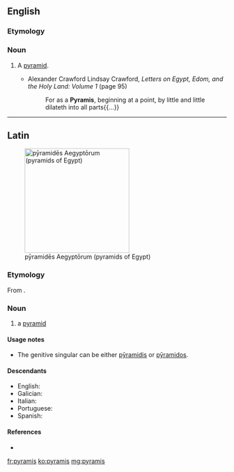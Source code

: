 ==English==

===Etymology===
{{etyl|la}} {{lena}}

===Noun===
{{en-noun|pyramides}}

# {{obsolete}} A [[pyramid]].
#* Alexander Crawford Lindsay Crawford, ''Letters on Egypt, Edom, and the Holy Land: Volume 1'' (page 95)
#*: For as a '''Pyramis''', beginning at a point, by little and little dilateth into all parts{{...}}

{{Webster 1913}}

----

==Latin==
[[File:All Gizah Pyramids.jpg|thumb|240px|pȳramidēs Aegyptōrum (pyramids of Egypt)]]

===Etymology===
From {{etyl|grc|la}} {{term|πυραμίς|tr=pyramis|sc=Grek|lang=grc}}.

===Noun===
{{la-noun|pȳramis|pyramidis|pȳramidis|f|third}}

# a [[pyramid]]

====Usage notes====
* The genitive singular can be either [[pyramidis|pȳramidis]] or [[pyramidos|pȳramidos]].

====Descendants====
* English: {{l|en|pyramid}}
* Galician: {{l|gl|pirámide}}
* Italian: {{l|it|piramide}}
* Portuguese: {{l|pt|pirâmide}}
* Spanish: {{l|es|pirámide}}

====References====
* {{R:L&S|pyramis}}

[[fr:pyramis]]
[[ko:pyramis]]
[[mg:pyramis]]